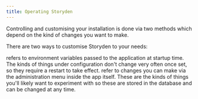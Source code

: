 ```yaml
---
title: Operating Storyden
---
```


Controlling and customising your installation is done via two methods which depend on the kind of changes you want to make.

There are two ways to customise Storyden to your needs:

<Cards>
  <Card href="/docs/operating/configuration" title="Configuration">
    refers to environment variables passed to the application at startup time.
    The kinds of things under configuration don't change very often once set, so
    they require a restart to take effect.
  </Card>
  <Card href="/docs/operating/settings" title="Settings">
    refer to changes you can make via the administration menu inside the app
    itself. These are the kinds of things you'll likely want to experiment with
    so these are stored in the database and can be changed at any time.
  </Card>
</Cards>
